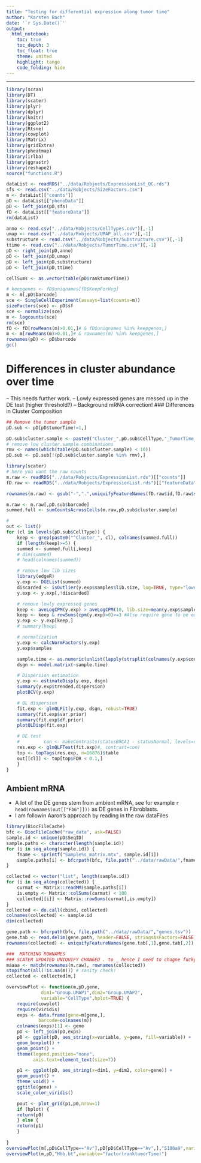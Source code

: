 ```yaml
---
title: "Testing for differential expression along tumor time"
author: "Karsten Bach"
date: '`r Sys.Date()`'
output:
  html_notebook:
    toc: true
    toc_depth: 3
    toc_float: true
    theme: united
    highlight: tango
    code_folding: hide
---
```

***

```r
library(scran)
library(DT)
library(scater)
library(plyr)
library(dplyr)
library(knitr)
library(ggplot2)
library(Rtsne)
library(cowplot)
library(Matrix)
library(gridExtra)
library(pheatmap)
library(irlba)
library(ggrastr)
library(reshape2)
source("functions.R")

dataList <- readRDS("../data/Robjects/ExpressionList_QC.rds")
sfs <- read.csv("../data/Robjects/SizeFactors.csv")
m <- dataList[["counts"]]
pD <- dataList[["phenoData"]]
pD <- left_join(pD,sfs)
fD <- dataList[["featureData"]]
rm(dataList)

anno <- read.csv("../data/Robjects/CellTypes.csv")[,-1]
umap <- read.csv("../data/Robjects/UMAP_all.csv")[,-1]
substructure <- read.csv("../data/Robjects/Substructure.csv")[,-1]
ttime <- read.csv("../data/Robjects/TumorTime.csv")[,-1]
pD <- right_join(pD,anno)
pD <- left_join(pD,umap)
pD <- left_join(pD,substructure)
pD <- left_join(pD,ttime)

cellSums <- as.vector(table(pD$ranktumorTime))

# keepgenes <- fD$uniqnames[fD$KeepForHvg]
m <- m[,pD$barcode]
sce <- SingleCellExperiment(assays=list(counts=m))
sizeFactors(sce) <- pD$sf
sce <- normalize(sce)
m <- logcounts(sce)
rm(sce)
fD <- fD[rowMeans(m)>0.01,]# & fD$uniqnames %in% keepgenes,]
m <- m[rowMeans(m)>0.01,]# & rownames(m) %in% keepgenes,]
rownames(pD) <- pD$barcode
gc()
```

# Differences in cluster abundance over time
-- This needs further work.
-- Lowly expressed genes are messed up in the DE test (higher threshold?)
-- Background mRNA correction!
### Differences in Cluster Composition
```r
## Remove the tumor sample
pD.sub <- pD[pD$tumorTime!=1,]

pD.sub$cluster.sample <- paste0("Cluster_",pD.sub$CellType,"_TumorTime_",pD.sub$tumorTime)
# remove low cluster.sample combinations
rmv <- names(which(table(pD.sub$cluster.sample) < 10))
pD.sub <- pD.sub[!(pD.sub$cluster.sample %in% rmv),]

library(scater)
# here you want the raw counts
m.raw <- readRDS("../data/Robjects/ExpressionList.rds")[["counts"]]
fD.raw <- readRDS("../data/Robjects/ExpressionList.rds")[["featureData"]]

rownames(m.raw) <- gsub("-",".",uniquifyFeatureNames(fD.raw$id,fD.raw$symbol))

m.raw <- m.raw[,pD.sub$barcode]
summed.full <- sumCountsAcrossCells(m.raw,pD.sub$cluster.sample)

#
out <- list()
for (cl in levels(pD.sub$CellType)) {
    keep <- grep(paste0("^Cluster_", cl), colnames(summed.full))
    if (length(keep)>=5) {
	summed <- summed.full[,keep]
	# dim(summed)
	# head(colnames(summed))

	# remove low lib sizes
	library(edgeR)
	y.exp <- DGEList(summed)
	discarded <- isOutlier(y.exp$samples$lib.size, log=TRUE, type="lower")
	y.exp <- y.exp[,!discarded]

	# remove lowly expressed genes
	keep <- aveLogCPM(y.exp) > aveLogCPM(10, lib.size=mean(y.exp$samples$lib.size))
	keep <- keep & rowSums(cpm(y.exp)>0)>=3 #Also require gene to be expressed in min 3 samples
	y.exp <- y.exp[keep,]
	# summary(keep)

	# normalization
	y.exp <- calcNormFactors(y.exp)
	y.exp$samples

	sample.time <- as.numeric(unlist(lapply(strsplit(colnames(y.exp$counts),"_"),function(x) x[4])))
	dsgn <- model.matrix(~sample.time)

	# Dispersion estimation
	y.exp <- estimateDisp(y.exp, dsgn)
	summary(y.exp$trended.dispersion)
	plotBCV(y.exp)

	# QL dispersion
	fit.exp <- glmQLFit(y.exp, dsgn, robust=TRUE)
	summary(fit.exp$var.prior)
	summary(fit.exp$df.prior)
	plotQLDisp(fit.exp)  

	# DE test
	#         con <- makeContrasts(statusBRCA1 - statusNormal, levels=dsgn)
	res.exp <- glmQLFTest(fit.exp)#, contrast=con)
	top <- topTags(res.exp, n=16876)$table
	out[[cl]] <- top[top$FDR < 0.1,]
    } 
}
```

## Ambient mRNA
- A lot of the DE genes stem from ambient mRNA, see for example `r head(rownames(out[["Fb6"]]))` as DE genes in Fibroblasts.
- I am followin Aaron's approach by reading in the raw dataFiles
```r
library(BiocFileCache)
bfc <- BiocFileCache("raw_data", ask=FALSE)
sample.id <- unique(pD$SeqID)
sample.paths <- character(length(sample.id))
for (i in seq_along(sample.id)) {
    fname <- sprintf("Sample%s_matrix.mtx", sample.id[i]) 
    sample.paths[i] <- bfcrpath(bfc, file.path("../data/rawData/",fname))
}
```

```r
collected <- vector("list", length(sample.id))
for (i in seq_along(collected)) {
    curmat <- Matrix::readMM(sample.paths[i])
    is.empty <- Matrix::colSums(curmat) < 100
    collected[[i]] <- Matrix::rowSums(curmat[,is.empty])
}
collected <- do.call(cbind, collected)
colnames(collected) <- sample.id
dim(collected)

gene.path <- bfcrpath(bfc, file.path("../data/rawData/","genes.tsv"))
gene.tab <- read.delim(gene.path, header=FALSE, stringsAsFactors=FALSE)
rownames(collected) <- uniquifyFeatureNames(gene.tab[,1],gene.tab[,2])

###  MATCHING ROWNAMES
### SCATER UPDATED UNIQUIFY CHANGED . to _ hence I need to chagne fuckydiefuckfuck
maaaa <- match(rownames(m.raw), rownames(collected))
stopifnot(all(!is.na(m))) # sanity check!
collected <- collected[m,]   
```

```r
overviewPlot <- function(m,pD,gene,
			 dim1="Group.UMAP1",dim2="Group.UMAP2",
			 variable="CellType",bplot=TRUE) {
    require(cowplot)
    require(viridis)
    exps <- data.frame(gene=m[gene,],
			barcode=colnames(m))
    colnames(exps)[1] <- gene
    pD <- left_join(pD,exps)
    p0 <- ggplot(pD, aes_string(x=variable, y=gene, fill=variable)) +
	geom_boxplot() +
	geom_point() +
	theme(legend.position="none",
	      axis.text=element_text(size=7))

    p1 <- ggplot(pD, aes_string(x=dim1, y=dim2, color=gene)) +
	geom_point() +
	theme_void() +
	ggtitle(gene) +
	scale_color_viridis()

    pout <- plot_grid(p1,p0,nrow=1)
    if (bplot) {
	return(p0)
    } else {
	return(p1)
    }
    
}
overviewPlot(m[,pD$CellType=="Av"],pD[pD$CellType=="Av",],"S100a9",variable="factor(ranktumorTime)")
overviewPlot(m,pD,"Hbb.bt",variable="factor(ranktumorTime)")
```
